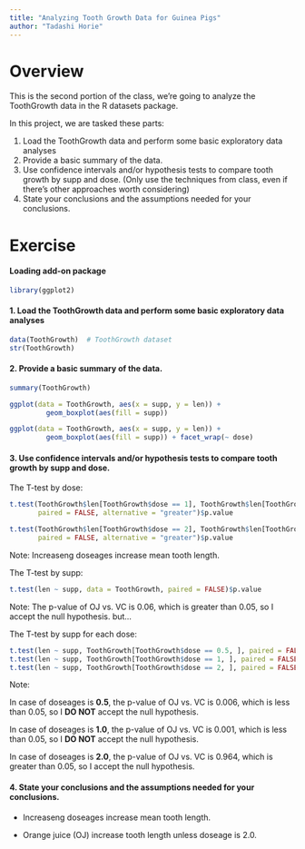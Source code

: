 ```yaml
---
title: "Analyzing Tooth Growth Data for Guinea Pigs"
author: "Tadashi Horie"
---
```


# Overview
This is the second portion of the class, we're going to analyze the ToothGrowth data in the R datasets package.

In this project, we are tasked these parts:

1. Load the ToothGrowth data and perform some basic exploratory data analyses
2. Provide a basic summary of the data.
3. Use confidence intervals and/or hypothesis tests to compare tooth growth by supp and dose. (Only use the techniques from class, even if there’s other approaches worth considering)
4. State your conclusions and the assumptions needed for your conclusions.

# Exercise

#### Loading add-on package
```r
library(ggplot2)
```


#### **1. Load the ToothGrowth data and perform some basic exploratory data analyses**
```r
data(ToothGrowth)  # ToothGrowth dataset
str(ToothGrowth)
```

#### **2. Provide a basic summary of the data.**
```r
summary(ToothGrowth)
```

```r
ggplot(data = ToothGrowth, aes(x = supp, y = len)) +
         geom_boxplot(aes(fill = supp))

ggplot(data = ToothGrowth, aes(x = supp, y = len)) +
         geom_boxplot(aes(fill = supp)) + facet_wrap(~ dose)
```

#### **3. Use confidence intervals and/or hypothesis tests to compare tooth growth by supp and dose.**

The T-test by dose:
```r
t.test(ToothGrowth$len[ToothGrowth$dose == 1], ToothGrowth$len[ToothGrowth$dose == 0.5],
       paired = FALSE, alternative = "greater")$p.value

t.test(ToothGrowth$len[ToothGrowth$dose == 2], ToothGrowth$len[ToothGrowth$dose == 1],
       paired = FALSE, alternative = "greater")$p.value
```
Note: Increaseng doseages increase mean tooth length.


The T-test by supp:
```r
t.test(len ~ supp, data = ToothGrowth, paired = FALSE)$p.value
```
Note: The p-value of OJ vs. VC is 0.06, which is greater than 0.05, so I accept the null hypothesis. but...

The T-test by supp for each dose:
```r
t.test(len ~ supp, ToothGrowth[ToothGrowth$dose == 0.5, ], paired = FALSE)$p.value
t.test(len ~ supp, ToothGrowth[ToothGrowth$dose == 1, ], paired = FALSE)$p.value
t.test(len ~ supp, ToothGrowth[ToothGrowth$dose == 2, ], paired = FALSE)$p.value
```
Note: 

In case of doseages is **0.5**, the p-value of OJ vs. VC is 0.006, which is less than 0.05, so I **DO NOT** accept the null hypothesis.

In case of doseages is **1.0**, the p-value of OJ vs. VC is 0.001, which is less than 0.05, so I **DO NOT** accept the null hypothesis.

In case of doseages is **2.0**, the p-value of OJ vs. VC is 0.964, which is greater than 0.05, so I accept the null hypothesis.


#### **4. State your conclusions and the assumptions needed for your conclusions.**

- Increaseng doseages increase mean tooth length.

- Orange juice (OJ) increase tooth length unless doseage is 2.0.